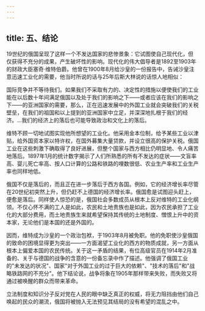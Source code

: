 ```yaml
---
---
---
```

title: 五、结论
---



19世纪的俄国呈现了这样一个不发达国家的悲惨景象：它试图使自己现代化，但仅获得不充分的成果，产生破坏性的影响。现代化的伟大倡导者是1892至1903年的财政大臣塞奇·维特伯爵。他曾在1900年8月给沙皇的一份报告中，告诫沙皇注意迅速工业化的需要，他当时所说的话与25年后斯大林说的话惊人地相似：

国际竞争并不等待我们。如果我们不采取有力的、决定性的措施以便使我们的工业能在以后数十年间满足俄国以及处于我们的影响之下——或者应该在我们的影响之下——的亚洲国家的需要，那么，正在迅速发展中的外国工业就会突破我们的关税壁垒，在我们的祖国和以上提到的亚洲国家中立足，并深深地扎根于我们的经济。…我们的经济上的落后也可能导致政治和文化上的落后。

维特不顾一切地试图实现他所想望的工业化。他采用金本位制，给予某些工业以津贴，给外国资本家以特许权，在国外募集大量贷款，并设立很高的保护关税。俄国工业在这些刺激下确取得了良好进展，但整个国家与西方相比仍明显地、令人痛苦地落后。1897年1月的统计数字揭示了人们所熟悉的所有不发达的症状——文盲率高、婴儿死亡率高、按人口计算的公路和铁路的哩数很低、农业生产率和工业生产率也同样地低。

俄国不仅是落后的，而且正在进一步落后于西方各国。例如，它的经济增长率尽管在20世纪初突然上升，但仍赶不上德国的经济增长率。俄国愈是试图迎头赶上，便愈是落后。同样使人惊恐的是，俄国社会多数成员从根本上反对维特的工业化纲领。不仅心怀不满的工人是如此，农民和土地贵族也是如此，因为农民承担了工业化的大部分费用，而土地贵族生来就希望保持其传统的土地制度、憎恨上升中的资本家，无论他们是本国的还是外国的。

因而，维特成为沙皇的一个政治包袱，于1903年8月被免职。他的免职使沙皇俄国的致命的困境显得更为突出——一方面渴望工业化的西方的物质成就，另一方面从根本上偏爱本国的农民传统。关于这一矛盾的结果，有位高级官员在1914年2月准备的、关于与德国的战争的含意的一份备忘录中作了描述。他强调了俄国工业的"未发达的状况"、国家"对于外国工业的过于巨大的依赖"、"技术的落后"和"战略铁路网的不充分"。他下结论说，战争将象在1905年那样带来失败，而失败又将通过被唤醒的群众而带来革命。

立法制度和知识分子反对党在人民的眼中缺乏真正的权威，将无力阻挡由他们自己唤起的民众的潮流，俄国将被抛入无法预见其结局的没有希望的混乱之中。